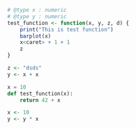 ```r
# @type x : numeric
# @type y : numeric
test_function <- function(x, y, z, d) {
    print("This is test function")
    barplot(x)
    x<caret> + 1 + 1
    z
}

z <- "dsds"
y <- x + x
```

```python
x = 10
def test_function(x):
    return 42 + x
```

```r
x <- 10
y <- y * x
```